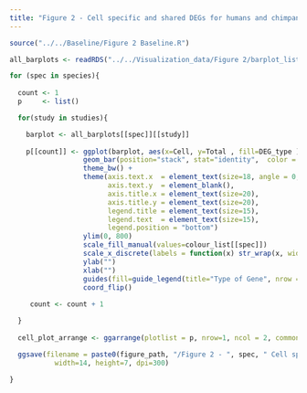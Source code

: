 ```yaml
---
title: "Figure 2 - Cell specific and shared DEGs for humans and chimpanzees"
---
```


```r

source("../../Baseline/Figure 2 Baseline.R")

```

```r


all_barplots <- readRDS("../../Visualization_data/Figure 2/barplot_list_species.rds")

for (spec in species){
 
  count <- 1
  p     <- list()

  for(study in studies){

    barplot <- all_barplots[[spec]][[study]]
    
    p[[count]] <- ggplot(barplot, aes(x=Cell, y=Total , fill=DEG_type ))                         +
                  geom_bar(position="stack", stat="identity",  color = "black", aes(fill=DEG_type ))  +
                  theme_bw() +
                  theme(axis.text.x  = element_text(size=18, angle = 0, vjust = 1, hjust = 0.5),
                        axis.text.y  = element_blank(),
                        axis.title.x = element_text(size=20),
                        axis.title.y = element_text(size=20),
                        legend.title = element_text(size=15),
                        legend.text  = element_text(size=15), 
                        legend.position = "bottom")                                                          +
                  ylim(0, 800)                                                                               +
                  scale_fill_manual(values=colour_list[[spec]])                                              +
                  scale_x_discrete(labels = function(x) str_wrap(x, width = 10), drop = FALSE)               +
                  ylab("")                                                                                   +
                  xlab("")                                                                                   +
                  guides(fill=guide_legend(title="Type of Gene", nrow = 2))                                  +
                  coord_flip()
                  
     count <- count + 1

  }
  
  cell_plot_arrange <- ggarrange(plotlist = p, nrow=1, ncol = 2, common.legend = TRUE, legend="bottom")

  ggsave(filename = paste0(figure_path, "/Figure 2 - ", spec, " Cell specific and shared DEG split.jpg"), plot = cell_plot_arrange, device = "jpeg",
           width=14, height=7, dpi=300)
  
}
```
